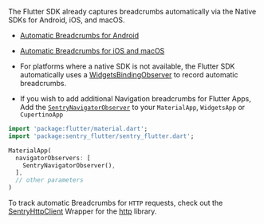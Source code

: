 The Flutter SDK already captures breadcrumbs automatically via the Native SDKs for Android, iOS, and macOS.

- [Automatic Breadcrumbs for Android](/platforms/android/enriching-events/breadcrumbs/#automatic-breadcrumbs)
- [Automatic Breadcrumbs for iOS and macOS](/platforms/apple/configuration/integrations/default/#sentryautobreadcrumbtrackingintegration)

- For platforms where a native SDK is not available, the Flutter SDK automatically uses a [WidgetsBindingObserver](https://api.flutter.dev/flutter/widgets/WidgetsBindingObserver-class.html) to record automatic breadcrumbs.

- If you wish to add additional Navigation breadcrumbs for Flutter Apps, Add the [`SentryNavigatorObserver`](https://pub.dev/documentation/sentry_flutter/latest/sentry_flutter/SentryNavigatorObserver-class.html) to your `MaterialApp`, `WidgetsApp` or `CupertinoApp`

```dart
import 'package:flutter/material.dart';
import 'package:sentry_flutter/sentry_flutter.dart';

MaterialApp(
  navigatorObservers: [
    SentryNavigatorObserver(),
  ],
  // other parameters
)
```

To track automatic Breadcrumbs for `HTTP` requests, check out the [SentryHttpClient](/platforms/dart/usage/advanced-usage/#automatic-breadcrumbs) Wrapper for the [http](https://pub.dev/packages/http) library.
